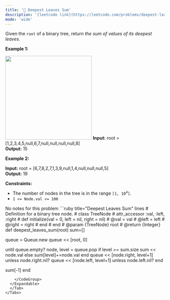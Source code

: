 ```yaml
---
title: '🧀 Deepest Leaves Sum'
description: '[leetcode link](https://leetcode.com/problems/deepest-leaves-sum/description/)'
mode: 'wide'
---
```

<Tabs>
  <Tab title="Question" icon="circle-question" iconType="regular">
    <Card>
      Given the <code>root</code> of a binary tree, return <em>the sum of values of its deepest leaves</em>.  <p><strong class="example">Example 1:</strong></p> <img alt="" src="https://assets.leetcode.com/uploads/2019/07/31/1483_ex1.png" style="width: 273px; height: 265px;" />  <strong>Input:</strong> root = [1,2,3,4,5,null,6,7,null,null,null,null,8] <br/> <strong>Output:</strong> 15   <p><strong class="example">Example 2:</strong></p>   <strong>Input:</strong> root = [6,7,8,2,7,1,3,9,null,1,4,null,null,null,5] <br/> <strong>Output:</strong> 19    <p><strong>Constraints:</strong></p>  <ul>  <li>The number of nodes in the tree is in the range <code>[1, 10<sup>4</sup>]</code>.</li>  <li><code>1 &lt;= Node.val &lt;= 100</code></li> </ul> 
    </Card>
  </Tab>
  <Tab title="Solution" icon="lightbulb" iconType="regular" >
    <Card>
      No notes for this problem
    </Card>
  <Expandable title="code">
    <CodeGroup dropdown>
```ruby title="Deepest Leaves Sum" lines
# Definition for a binary tree node.
# class TreeNode
#     attr_accessor :val, :left, :right
#     def initialize(val = 0, left = nil, right = nil)
#         @val = val
#         @left = left
#         @right = right
#     end
# end
# @param {TreeNode} root
# @return {Integer}
def deepest_leaves_sum(root)
  sum=[]

  queue = Queue.new
  queue << [root, 0]

  until queue.empty?
    node, level = queue.pop
    if level == sum.size
      sum << node.val
    else
      sum[level]+=node.val
    end
    queue << [node.right, level+1] unless node.right.nil?
    queue << [node.left, level+1] unless node.left.nil?
  end

  sum[-1]
end
```
    </CodeGroup>
  </Expandable>
  </Tab>
</Tabs>
